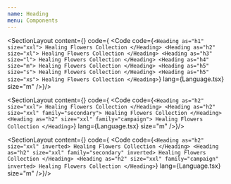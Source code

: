 ```yaml
---
name: Heading
menu: Components
---
```



<SectionLayout content={<Sizes />} code={
<Code
  code={`
<Heading as="h1" size="xxl">
  Healing Flowers Collection
</Heading>
<Heading as="h2" size="xl">
  Healing Flowers Collection
</Heading>
<Heading as="h3" size="l">
  Healing Flowers Collection
</Heading>
<Heading as="h4" size="m">
  Healing Flowers Collection
</Heading>
<Heading as="h5" size="s">
  Healing Flowers Collection
</Heading>
<Heading as="h5" size="xs">
  Healing Flowers Collection
</Heading>
`}
  lang={Language.tsx}
  size="m"
/>}/>

<SectionLayout content={<Families />} code={
<Code
  code={`
<Heading as="h2" size="xxl">
  Healing Flowers Collection
</Heading>
<Heading as="h2" size="xxl" family="secondary">
  Healing Flowers Collection
</Heading>
<Heading as="h2" size="xxl" family="campaign">
  Healing Flowers Collection
</Heading>
`}
  lang={Language.tsx}
  size="m"
/>}/>

<SectionLayout content={<Inverted />} code={
<Code
  code={`
<Heading as="h2" size="xxl" inverted>
  Healing Flowers Collection
</Heading>
<Heading as="h2" size="xxl" family="secondary" inverted>
  Healing Flowers Collection
</Heading>
<Heading as="h2" size="xxl" family="campaign" inverted>
  Healing Flowers Collection
</Heading>
`}
  lang={Language.tsx}
  size="m"
/>}/>

